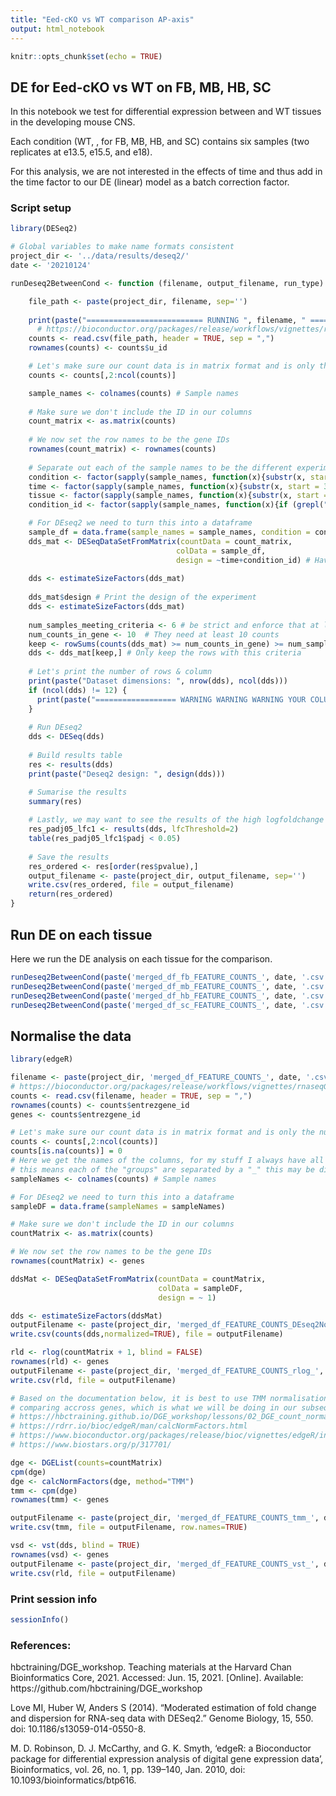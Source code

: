 ```yaml
---
title: "Eed-cKO vs WT comparison AP-axis"
output: html_notebook
---
```



```r
knitr::opts_chunk$set(echo = TRUE)
```

## DE for Eed-cKO vs WT on FB, MB, HB, SC

In this notebook we test for differential expression between \emph{Eed-cKO} and WT tissues in the developing mouse CNS.\

Each condition (WT, \emph{Eed-cKO}, for FB, MB, HB, and SC) contains six samples (two replicates at e13.5, e15.5, and e18).\

For this analysis, we are not interested in the effects of time and thus add in the time factor to our DE (linear) model as a batch correction factor.\


### Script setup

```r
library(DESeq2)

# Global variables to make name formats consistent
project_dir <- '../data/results/deseq2/'
date <- '20210124'

runDeseq2BetweenCond <- function (filename, output_filename, run_type) {

    file_path <- paste(project_dir, filename, sep='')
  
    print(paste("========================== RUNNING ", filename, " ============================", sep=""))
      # https://bioconductor.org/packages/release/workflows/vignettes/rnaseqGene/inst/doc/rnaseqGene.html
    counts <- read.csv(file_path, header = TRUE, sep = ",")
    rownames(counts) <- counts$u_id

    # Let's make sure our count data is in matrix format and is only the numeric columns i.e. everything but the genes
    counts <- counts[,2:ncol(counts)]

    sample_names <- colnames(counts) # Sample names
    
    # Make sure we don't include the ID in our columns
    count_matrix <- as.matrix(counts)
    
    # We now set the row names to be the gene IDs
    rownames(count_matrix) <- rownames(counts) 
    
    # Separate out each of the sample names to be the different experiment conditions
    condition <- factor(sapply(sample_names, function(x){substr(x, start = 1, stop = 2)}))
    time <- factor(sapply(sample_names, function(x){substr(x, start = 3, stop = 4)}))
    tissue <- factor(sapply(sample_names, function(x){substr(x, start = 5, stop = 6)}))
    condition_id <- factor(sapply(sample_names, function(x){if (grepl("ko", x, fixed = TRUE)) {1} else {0}}))

    # For DEseq2 we need to turn this into a dataframe 
    sample_df = data.frame(sample_names = sample_names, condition = condition, time = time, tissue = tissue, condition_id=condition_id)
    dds_mat <- DESeqDataSetFromMatrix(countData = count_matrix,
                                     colData = sample_df,
                                     design = ~time+condition_id) # Have tissue as a factor
    
    dds <- estimateSizeFactors(dds_mat)
    
    dds_mat$design # Print the design of the experiment
    dds <- estimateSizeFactors(dds_mat)
    
    num_samples_meeting_criteria <- 6 # be strict and enforce that at least half the samples need to meet the criteria (i.e. one full condition)
    num_counts_in_gene <- 10  # They need at least 10 counts
    keep <- rowSums(counts(dds_mat) >= num_counts_in_gene) >= num_samples_meeting_criteria
    dds <- dds_mat[keep,] # Only keep the rows with this criteria
    
    # Let's print the number of rows & column
    print(paste("Dataset dimensions: ", nrow(dds), ncol(dds)))
    if (ncol(dds) != 12) {
      print(paste("================== WARNING WARNING WARNING YOUR COLUMNS MAY HAVE THE WRONG DIMS  ===========================", sep=""))
    }
    
    # Run DEseq2
    dds <- DESeq(dds)
    
    # Build results table
    res <- results(dds)
    print(paste("Deseq2 design: ", design(dds)))

    # Sumarise the results
    summary(res)
    
    # Lastly, we may want to see the results of the high logfoldchange e.g. > 1 with a padj value < 0.05
    res_padj05_lfc1 <- results(dds, lfcThreshold=2)
    table(res_padj05_lfc1$padj < 0.05)
    
    # Save the results
    res_ordered <- res[order(res$pvalue),]
    output_filename <- paste(project_dir, output_filename, sep='')
    write.csv(res_ordered, file = output_filename)
    return(res_ordered)
}

```

## Run DE on each tissue

Here we run the DE analysis on each tissue for the comparison.
```r

runDeseq2BetweenCond(paste('merged_df_fb_FEATURE_COUNTS_', date, '.csv', sep=''), paste('DEseq2_CNS_fb_', date, '.csv', sep=''))
runDeseq2BetweenCond(paste('merged_df_mb_FEATURE_COUNTS_', date, '.csv', sep=''), paste('DEseq2_CNS_mb_', date, '.csv', sep=''))
runDeseq2BetweenCond(paste('merged_df_hb_FEATURE_COUNTS_', date, '.csv', sep=''), paste('DEseq2_CNS_hb_', date, '.csv', sep=''))
runDeseq2BetweenCond(paste('merged_df_sc_FEATURE_COUNTS_', date, '.csv', sep=''), paste('DEseq2_CNS_sc_', date, '.csv', sep=''))

```

## Normalise the data
```r
library(edgeR)

filename <- paste(project_dir, 'merged_df_FEATURE_COUNTS_', date, '.csv', sep='')
# https://bioconductor.org/packages/release/workflows/vignettes/rnaseqGene/inst/doc/rnaseqGene.html
counts <- read.csv(filename, header = TRUE, sep = ",")
rownames(counts) <- counts$entrezgene_id
genes <- counts$entrezgene_id

# Let's make sure our count data is in matrix format and is only the numeric columns i.e. everything but the genes
counts <- counts[,2:ncol(counts)]
counts[is.na(counts)] = 0
# Here we get the names of the columns, for my stuff I always have all the info in one string as I find it makes it easier
# this means each of the "groups" are separated by a "_" this may be different for you
sampleNames <- colnames(counts) # Sample names

# For DEseq2 we need to turn this into a dataframe 
sampleDF = data.frame(sampleNames = sampleNames)

# Make sure we don't include the ID in our columns
countMatrix <- as.matrix(counts)

# We now set the row names to be the gene IDs
rownames(countMatrix) <- genes

ddsMat <- DESeqDataSetFromMatrix(countData = countMatrix,
                                 colData = sampleDF,
                                 design = ~ 1)

dds <- estimateSizeFactors(ddsMat)
outputFilename <- paste(project_dir, 'merged_df_FEATURE_COUNTS_DEseq2Norm_', date, '.csv', sep='')
write.csv(counts(dds,normalized=TRUE), file = outputFilename)

rld <- rlog(countMatrix + 1, blind = FALSE)
rownames(rld) <- genes
outputFilename <- paste(project_dir, 'merged_df_FEATURE_COUNTS_rlog_', date, '.csv', sep='')
write.csv(rld, file = outputFilename)

# Based on the documentation below, it is best to use TMM normalisation from EdgeR when 
# comparing accross genes, which is what we will be doing in our subsequent analyses.
# https://hbctraining.github.io/DGE_workshop/lessons/02_DGE_count_normalization.html
# https://rdrr.io/bioc/edgeR/man/calcNormFactors.html
# https://www.bioconductor.org/packages/release/bioc/vignettes/edgeR/inst/doc/edgeRUsersGuide.pdf
# https://www.biostars.org/p/317701/

dge <- DGEList(counts=countMatrix)
cpm(dge)
dge <- calcNormFactors(dge, method="TMM")
tmm <- cpm(dge)
rownames(tmm) <- genes

outputFilename <- paste(project_dir, 'merged_df_FEATURE_COUNTS_tmm_', date, '.csv', sep='')
write.csv(tmm, file = outputFilename, row.names=TRUE)

vsd <- vst(dds, blind = TRUE)
rownames(vsd) <- genes
outputFilename <- paste(project_dir, 'merged_df_FEATURE_COUNTS_vst_', date, '.csv', sep='')
write.csv(rld, file = outputFilename)

```

### Print session info
```r
sessionInfo()
```

### References:
hbctraining/DGE_workshop. Teaching materials at the Harvard Chan Bioinformatics Core, 2021. Accessed: Jun. 15, 2021. [Online]. Available: https://github.com/hbctraining/DGE_workshop  

Love MI, Huber W, Anders S (2014). “Moderated estimation of fold change and dispersion for RNA-seq data with DESeq2.” Genome Biology, 15, 550. doi: 10.1186/s13059-014-0550-8.  

M. D. Robinson, D. J. McCarthy, and G. K. Smyth, ‘edgeR: a Bioconductor package for differential expression analysis of digital gene expression data’, Bioinformatics, vol. 26, no. 1, pp. 139–140, Jan. 2010, doi: 10.1093/bioinformatics/btp616.  

